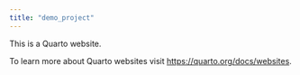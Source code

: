 ```yaml
---
title: "demo_project"
---
```


This is a Quarto website.

To learn more about Quarto websites visit <https://quarto.org/docs/websites>.


